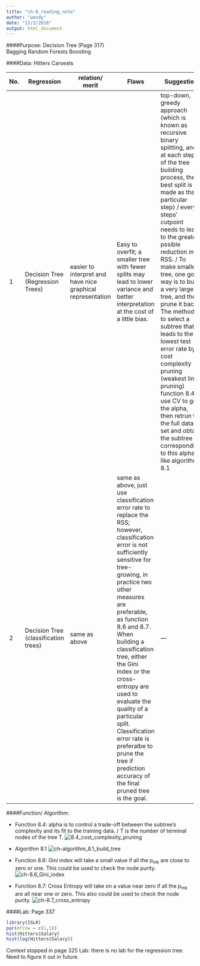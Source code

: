 ```yaml
---
title: "ch-8_reading_note"
author: "wendy"
date: "12/3/2016"
output: html_document
---
```

####Purpose: 
Decision Tree (Page 317)  
Bagging
Random Forests
Boosting

####Data: 
Hitters
Carseats

| No. | Regression | relation/ merit | Flaws | Suggestion | Function Related |
| --- | --- | --- | --- | --- | --- |
| 1 | Decision Tree (Regression Trees) | easier to interpret and have nice graphical representation | Easy to overfit; a smaller tree with fewer splits may lead to lower variance and better interpretation at the cost of a little bias. | top-down, greedy approach (which is known as recursive binary splitting, and at each step of the tree building process, the best split is made as that particular step) / every steps' cutpoint needs to lead to the greatest pssible reduction in RSS. / To make smaller tree, one good way is to build a very large tree, and then prune it back. The method is to select a subtree that leads to the lowest test error rate by cost complexity pruning (weakest link pruning) function 8.4 / use CV to get the alpha, then retrun to the full data set and obtain the subtree corresponding to this alpha like algorithm 8.1| no lab, need to figure it out by myself |
| 2 | Decision Tree (classification trees) | same as above | same as above, just use classification error rate to replace the RSS; however, classification error is not sufficiently sensitive for tree-growing, in practice two other measures are preferable, as function 8.6 and 8.7. When building a classification tree, either the Gini index or the cross-entropy are used to evaluate the quality of a particular split. Classification error rate is preferalbe to prune the tree if prediction accuracy of the final pruned tree is the goal. | --- | --- |

####Function/ Algorithm: 

* Function 8.4: alpha is to control a trade-off between the subtree's complexity and its fit to the training data. / T is the number of terminal nodes of the tree T. 
![8.4_cost_complexity_pruning](photo_insert/ch-8.4_cost_comp_pruning.png)

* Algorithm 8.1
![ch-algorithm_8.1_build_tree](photo_insert/ch-algorithm_8.1_build_tree.png)

* Function 8.6: Gini index will take a small value if all the p<sub>mk</sub> are close to zero or one. This could be used to check the node purity. 
![ch-8.6_Gini_index](photo_insert/ch-8.6_Gini_index.png)


* Function 8.7: Cross Entropy will take on  a value near zero if all the p<sub>mk</sub> are all near one or zero. This also could be used to check the node purity.
![ch-8.7_cross_entropy](photo_insert/ch-8.7_cross_entropy.png)

####Lab:
Page 337

```r
library(ISLR)
par(mfrow = c(1,1))
hist(Hitters$Salary)
hist(log(Hitters$Salary))

```

Context stopped in page 325
Lab: there is no lab for the regression tree. Need to figure it out in future. 